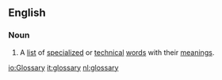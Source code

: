 ==English==

===Noun===
{{en-noun-reg-y|glossar|y}}

# A [[list]] of [[specialized]] or [[technical]] [[word]]s with their [[meaning]]s.

[[io:Glossary]]
[[it:glossary]]
[[nl:glossary]]